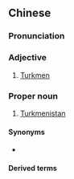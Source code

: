 {{also|土库曼}}
==Chinese==
{{zh-forms|s=土库曼|gloss=-}}

===Pronunciation===
{{zh-pron
|m=Tǔkùmàn
|c=tou2 fu3 maan6
|mn=Thó͘-khò͘-bān
|cat=a
}}

===Adjective===
{{zh-adj}}

# [[Turkmen]]

===Proper noun===
{{zh-proper noun}}

# {{lb|zh|Taiwan}} [[Turkmenistan]]

====Synonyms====
* {{qualifier|Mainland China}} {{zh-l|土庫曼斯坦}}

====Derived terms====
{{zh-der|土庫曼人|土庫曼語}}